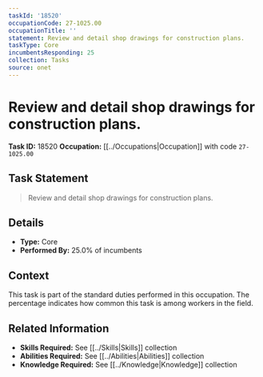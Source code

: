```yaml
---
taskId: '18520'
occupationCode: 27-1025.00
occupationTitle: ''
statement: Review and detail shop drawings for construction plans.
taskType: Core
incumbentsResponding: 25
collection: Tasks
source: onet
---
```

# Review and detail shop drawings for construction plans.

**Task ID:** 18520
**Occupation:** [[../Occupations|Occupation]] with code `27-1025.00`

## Task Statement

> Review and detail shop drawings for construction plans.

## Details

- **Type:** Core
- **Performed By:** 25.0% of incumbents

## Context

This task is part of the standard duties performed in this occupation. The percentage indicates how common this task is among workers in the field.

## Related Information

- **Skills Required:** See [[../Skills|Skills]] collection
- **Abilities Required:** See [[../Abilities|Abilities]] collection
- **Knowledge Required:** See [[../Knowledge|Knowledge]] collection
